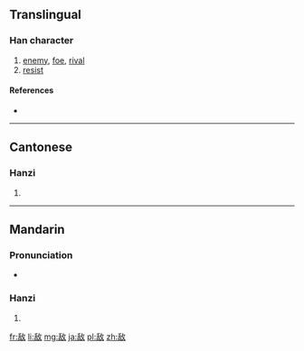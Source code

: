 {{also|敵}}
==Translingual==

===Han character===
{{Han char|rn=66|rad=攴|as=06|sn=10|four=|canj=竹口人大 (HROK), X竹口人大 (XHROK)}}

# [[enemy]], [[foe]], [[rival]]
# [[resist]]

====References====
* {{Han ref|kx=1007.050|hdz=52943.020|uh=654C|ud=25932}}

----

==Cantonese==

===Hanzi===
{{yue-hanzi|jyut=|y=dik6|tra=敵}}

# {{defn|lang=yue|sort=攴06}}

----

==Mandarin==

===Pronunciation===
* {{audio|Zh-dí.ogg|Audio}}

===Hanzi===
{{cmn-hanzi|tra=敵|pin=[[dí]] ([[di2]]), [[jiāo]] ([[jiao1]])|wg=ti<sup>2</sup>, chiao<sup>1</sup>}}

# {{defn|lang=cmn|sort=攴06}}

[[fr:敌]]
[[li:敌]]
[[mg:敌]]
[[ja:敌]]
[[pl:敌]]
[[zh:敌]]